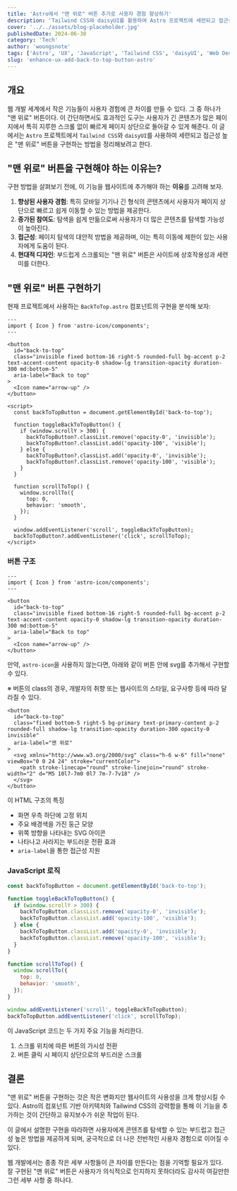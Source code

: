 ```yaml
---
title: 'Astro에서 "맨 위로" 버튼 추가로 사용자 경험 향상하기'
description: 'Tailwind CSS와 daisyUI를 활용하여 Astro 프로젝트에 세련되고 접근성 높은 "맨 위로" 버튼을 구현하는 방법 학습하기'
cover: '../../assets/blog-placeholder.jpg'
publishedDate: 2024-06-30
category: 'Tech'
author: 'woongsnote'
tags: ['Astro', 'UX', 'JavaScript', 'Tailwind CSS', 'daisyUI', 'Web Design']
slug: 'enhance-ux-add-back-to-top-button-astro'
---
```


## 개요

웹 개발 세계에서 작은 기능들이 사용자 경험에 큰 차이를 만들 수 있다. 그 중 하나가 "맨 위로" 버튼이다.
이 간단하면서도 효과적인 도구는 사용자가 긴 콘텐츠가 많은 페이지에서 특히 지루한 스크롤 없이 빠르게 페이지 상단으로 돌아갈 수 있게 해준다.
이 글에서는 `Astro` 프로젝트에서 `Tailwind CSS`와 `daisyUI`를 사용하여 세련되고 접근성 높은 "맨 위로" 버튼을 구현하는 방법을 정리해보려고 한다.

## "맨 위로" 버튼을 구현해야 하는 이유는?

구현 방법을 살펴보기 전에, 이 기능을 웹사이트에 추가해야 하는 **이유**를 고려해 보자.

1. **향상된 사용자 경험**: 특히 모바일 기기나 긴 형식의 콘텐츠에서 사용자가 페이지 상단으로 빠르고 쉽게 이동할 수 있는 방법을 제공한다.
2. **증가된 참여도**: 탐색을 쉽게 만듦으로써 사용자가 더 많은 콘텐츠를 탐색할 가능성이 높아진다.
3. **접근성**: 페이지 탐색의 대안적 방법을 제공하며, 이는 특히 이동에 제한이 있는 사용자에게 도움이 된다.
4. **현대적 디자인**: 부드럽게 스크롤되는 "맨 위로" 버튼은 사이트에 상호작용성과 세련미를 더한다.

## "맨 위로" 버튼 구현하기

현재 프로젝트에서 사용하는 `BackToTop.astro` 컴포넌트의 구현을 분석해 보자:

```astro title="BackToTop.astro"
---
import { Icon } from 'astro-icon/components';
---

<button
  id="back-to-top"
  class="invisible fixed bottom-16 right-5 rounded-full bg-accent p-2 text-accent-content opacity-0 shadow-lg transition-opacity duration-300 md:bottom-5"
  aria-label="Back to top"
>
  <Icon name="arrow-up" />
</button>

<script>
  const backToTopButton = document.getElementById('back-to-top');

  function toggleBackToTopButton() {
    if (window.scrollY > 300) {
      backToTopButton?.classList.remove('opacity-0', 'invisible');
      backToTopButton?.classList.add('opacity-100', 'visible');
    } else {
      backToTopButton?.classList.add('opacity-0', 'invisible');
      backToTopButton?.classList.remove('opacity-100', 'visible');
    }
  }

  function scrollToTop() {
    window.scrollTo({
      top: 0,
      behavior: 'smooth',
    });
  }

  window.addEventListener('scroll', toggleBackToTopButton);
  backToTopButton?.addEventListener('click', scrollToTop);
</script>
```

### 버튼 구조

```astro title="버튼 구조"
---
import { Icon } from 'astro-icon/components';
---

<button
  id="back-to-top"
  class="invisible fixed bottom-16 right-5 rounded-full bg-accent p-2 text-accent-content opacity-0 shadow-lg transition-opacity duration-300 md:bottom-5"
  aria-label="Back to top"
>
  <Icon name="arrow-up" />
</button>
```

만약, `astro-icon`을 사용하지 않는다면, 아래와 같이 버튼 안에 svg를 추가해서 구현할 수 있다.

※ 버튼의 class의 경우, 개발자의 취향 또는 웹사이트의 스타일, 요구사항 등에 따라 달라질 수 있다.

```
<button
  id="back-to-top"
  class="fixed bottom-5 right-5 bg-primary text-primary-content p-2 rounded-full shadow-lg transition-opacity duration-300 opacity-0 invisible"
  aria-label="맨 위로"
>
  <svg xmlns="http://www.w3.org/2000/svg" class="h-6 w-6" fill="none" viewBox="0 0 24 24" stroke="currentColor">
    <path stroke-linecap="round" stroke-linejoin="round" stroke-width="2" d="M5 10l7-7m0 0l7 7m-7-7v18" />
  </svg>
</button>
```

이 HTML 구조의 특징

- 화면 우측 하단에 고정 위치
- 주요 배경색을 가진 둥근 모양
- 위쪽 방향을 나타내는 SVG 아이콘
- 나타나고 사라지는 부드러운 전환 효과
- `aria-label`을 통한 접근성 지원

### JavaScript 로직

```javascript
const backToTopButton = document.getElementById('back-to-top');

function toggleBackToTopButton() {
  if (window.scrollY > 300) {
    backToTopButton.classList.remove('opacity-0', 'invisible');
    backToTopButton.classList.add('opacity-100', 'visible');
  } else {
    backToTopButton.classList.add('opacity-0', 'invisible');
    backToTopButton.classList.remove('opacity-100', 'visible');
  }
}

function scrollToTop() {
  window.scrollTo({
    top: 0,
    behavior: 'smooth',
  });
}

window.addEventListener('scroll', toggleBackToTopButton);
backToTopButton.addEventListener('click', scrollToTop);
```

이 JavaScript 코드는 두 가지 주요 기능을 처리한다.

1. 스크롤 위치에 따른 버튼의 가시성 전환
2. 버튼 클릭 시 페이지 상단으로의 부드러운 스크롤

## 결론

"맨 위로" 버튼을 구현하는 것은 작은 변화지만 웹사이트의 사용성을 크게 향상시킬 수 있다. Astro의 컴포넌트 기반 아키텍처와 Tailwind CSS의 강력함을 통해 이 기능을 추가하는 것이 간단하고 유지보수가 쉬운 작업이 된다.

이 글에서 설명한 구현을 따라하면 사용자에게 콘텐츠를 탐색할 수 있는 부드럽고 접근성 높은 방법을 제공하게 되며, 궁극적으로 더 나은 전반적인 사용자 경험으로 이어질 수 있다.

웹 개발에서는 종종 작은 세부 사항들이 큰 차이를 만든다는 점을 기억할 필요가 있다. 잘 구현된 "맨 위로" 버튼은 사용자가 의식적으로 인지하지 못하더라도 감사히 여길만한 그런 세부 사항 중 하나다.
